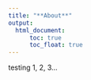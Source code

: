 ```yaml
---
title: "**About**"
output: 
  html_document:
      toc: true
      toc_float: true
---
```


testing 1, 2, 3...